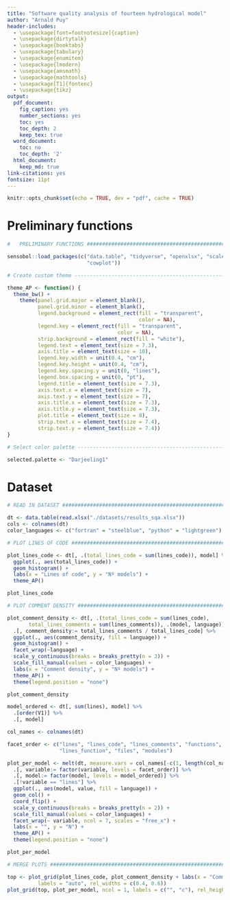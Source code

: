 ```yaml
---
title: "Software quality analysis of fourteen hydrological model"
author: "Arnald Puy"
header-includes:
  - \usepackage[font=footnotesize]{caption}
  - \usepackage{dirtytalk}
  - \usepackage{booktabs}
  - \usepackage{tabulary}
  - \usepackage{enumitem}
  - \usepackage{lmodern}
  - \usepackage{amsmath}
  - \usepackage{mathtools}
  - \usepackage[T1]{fontenc}
  - \usepackage{tikz}
output:
  pdf_document:
    fig_caption: yes
    number_sections: yes
    toc: yes
    toc_depth: 2
    keep_tex: true
  word_document:
    toc: no
    toc_depth: '2'
  html_document:
    keep_md: true
link-citations: yes
fontsize: 11pt
---
```


```r
knitr::opts_chunk$set(echo = TRUE, dev = "pdf", cache = TRUE)
```

\newpage

# Preliminary functions

```r

#   PRELIMINARY FUNCTIONS ######################################################

sensobol::load_packages(c("data.table", "tidyverse", "openxlsx", "scales", 
                          "cowplot"))

# Create custom theme -----------------------------------------------------------

theme_AP <- function() {
  theme_bw() +
    theme(panel.grid.major = element_blank(),
          panel.grid.minor = element_blank(),
          legend.background = element_rect(fill = "transparent",
                                           color = NA),
          legend.key = element_rect(fill = "transparent",
                                    color = NA), 
          strip.background = element_rect(fill = "white"), 
          legend.text = element_text(size = 7.3), 
          axis.title = element_text(size = 10),
          legend.key.width = unit(0.4, "cm"), 
          legend.key.height = unit(0.4, "cm"), 
          legend.key.spacing.y = unit(0, "lines"),
          legend.box.spacing = unit(0, "pt"),
          legend.title = element_text(size = 7.3), 
          axis.text.x = element_text(size = 7), 
          axis.text.y = element_text(size = 7), 
          axis.title.x = element_text(size = 7.3), 
          axis.title.y = element_text(size = 7.3),
          plot.title = element_text(size = 8),
          strip.text.x = element_text(size = 7.4), 
          strip.text.y = element_text(size = 7.4)) 
}

# Select color palette ----------------------------------------------------------

selected.palette <- "Darjeeling1"
```

# Dataset

```r

# READ IN DATASET #############################################################

dt <- data.table(read.xlsx("./datasets/results_sqa.xlsx"))
cols <- colnames(dt)
color_languages <- c("fortran" = "steelblue", "python" = "lightgreen")
```

```r

# PLOT LINES OF CODE ###########################################################

plot_lines_code <- dt[, .(total_lines_code = sum(lines_code)), model] %>%
  ggplot(., aes(total_lines_code)) +
  geom_histogram() +
  labs(x = "Lines of code", y = "Nº models") +
  theme_AP()

plot_lines_code
```

```r

# PLOT COMMENT DENSITY #########################################################

plot_comment_density <- dt[, .(total_lines_code = sum(lines_code), 
       total_lines_comments = sum(lines_comments)), .(model, language)] %>%
  .[, comment_density:= total_lines_comments / total_lines_code] %>%
  ggplot(., aes(comment_density, fill = language)) + 
  geom_histogram() +
  facet_wrap(~language) +
  scale_y_continuous(breaks = breaks_pretty(n = 3)) +
  scale_fill_manual(values = color_languages) +
  labs(x = "Comment density", y = "Nº models") +
  theme_AP() + 
  theme(legend.position = "none")

plot_comment_density
```

```r

model_ordered <- dt[, sum(lines), model] %>%
  .[order(V1)] %>%
  .[, model]

col_names <- colnames(dt)

facet_order <- c("lines", "lines_code", "lines_comments", "functions", 
                 "lines_function", "files", "modules")

plot_per_model <- melt(dt, measure.vars = col_names[-c(1, length(col_names))]) %>%
  .[, variable:= factor(variable, levels = facet_order)] %>%
  .[, model:= factor(model, levels = model_ordered)] %>%
  .[!variable == "lines"] %>%
  ggplot(., aes(model, value, fill = language)) +
  geom_col() +
  coord_flip() +
  scale_y_continuous(breaks = breaks_pretty(n = 2)) +
  scale_fill_manual(values = color_languages) +
  facet_wrap(~ variable, ncol = 7, scales = "free_x") +
  labs(x = "", y = "N") +
  theme_AP() +
  theme(legend.position = "none")

plot_per_model
```

```r

# MERGE PLOTS ##################################################################

top <- plot_grid(plot_lines_code, plot_comment_density + labs(x = "Comment density", y  = ""), 
          labels = "auto", rel_widths = c(0.4, 0.6))
plot_grid(top, plot_per_model, ncol = 1, labels = c("", "c"), rel_heights = c(0.4, 0.6))
```